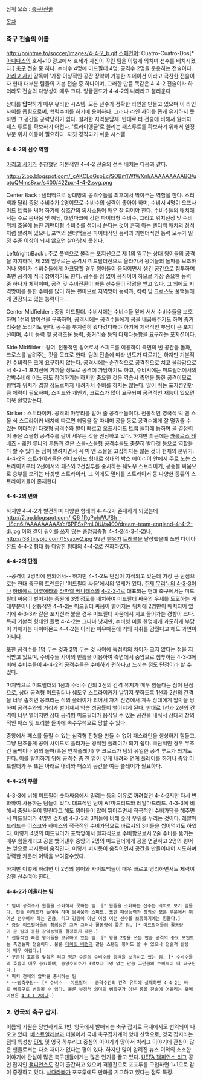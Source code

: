 상위 요소 : [[축구/전술]]

[[목차]]

=== 축구 전술의 이름 ===

http://pointme.to/soccer/images/4-4-2_b.gif
[[스페인어]]: Cuatro-Cuatro-Dos[* [[아디다스]]의 호세+10 광고에서 호세가 자신이 꾸린 팀을 이렇게 외치며 선수를 배치시켰다.]
[[축구]] 전술 중 하나. 수비수 4명에 미드필더 4명, 공격수 2명을 운용하는 전술이다.
[[아리고 사키]] 감독이 '가장 이상적인 공간 장악이 가능한 포메이션'이라고 극찬한 전술이자 현대 대부분 팀들의 기본 전술 중 하나이며, 그러한 만큼 똑같은 4-4-2 전술이라 하더라도 전술의 다양성이 매우 크다. 잉글랜드가 4-4-2의 나라라고 불리운다

상대를 '''압박'''하기 매우 유리한 시스템. 모든 선수가 정확한 라인을 만들고 있으며 이 라인 사이를 좁힘으로써, 협력수비를 하기에 용이하다. 그러나 라인 사이를 좁게 유지하지 못하면 그 공간을 공략당하기 쉽다. 철저한 지역분담제.
반대로 타 전술에 비해서 원터치 패스 루트를 확보하기 어렵다. '트라이앵글'로 불리는 패스루트를 확보하기 위해서 일정 부분 위치 이동이 필요하다. 자칫 경직되기 쉬운 시스템.

==== 4-4-2의 선수 역할 ====
[[아리고 사키]]가 주창했던 기본적인 4-4-2 전술의 선수 배치는 다음과 같다.

http://2.bp.blogspot.com/_cAKCLdGspEc/SOBm1WfWXnI/AAAAAAAAABQ/uptuQMms8xw/s400/422px-4-4-2.svg.png

Center Back : 센터백으로 상대방의 공격수들을 최후에서 막아주는 역할을 한다. 스리백과 달리 중앙 수비수가 2명이므로 수비수의 실력이 좋아야 하며, 수비시 4명이 오프사이드 트랩을 써야 하기에 상호간의 의사소통이 매우 잘 되어야 한다. 수비수들의 배치에서는 주로 몸싸움 및 헤딩, 대인마크에 강한 파이터형 수비수, 그리고 위치선정 및 수비위치 조율에 능한 커맨더형 수비수를 섞어서 쓴다는 것이 흔히 아는 센터백 배치의 정석처럼 알려져 있으나, 포백의 센터백들은 파이터적인 능력과 커멘더적인 능력 모두가 일정 수준 이상이 되지 않으면 살아남지 못한다.

Left(right)Back : 주로 풀백으로 불리는 포지션으로 제 1의 임무는 상대 윙어들의 공격을 저지하며, 제 2의 임무로는 공격시 미드필더진으로 올라가서 윙어들의 돌파를 보조하거나 윙어가 수비수들에게 마크당할 경우 윙어들이 움직이면서 생긴 공간으로 침투하며 측면 공격에 적극 참여하기도 한다. 공수를 쉼 없이 움직이여 하므로 가장 중요한 능력 중 하나가 체력이며, 공격 및 수비전환이 빠른 선수들이 각광을 받고 있다. 그 외에도 지역방어를 통한 수비를 많이 하는 편이므로 지역방어 능력과, 킥력 및 크로스도 풀백들에게 권장되고 있는 능력이다.

Center Midfielder : 중앙 미드필더. 수비시에는 수비수들 앞에 서서 수비수들을 보호하며 1선의 방어선을 구축하며, 공격시에는 공격수들에게 공을 배급해주기도 하며 중거리슛을 노리기도 한다. 공수를 부지런히 왔다갔다해야 하기에 체력적인 부담이 큰 포지션이며, 수비 능력 및 공격조율 능력, 중거리슛 등의 다재다능함을 요구하는 포지션이다.

Side Midfilder : 윙어. 전통적인 윙어로서 스피드를 이용하여 측면의 빈 공간을 돌파, 크로스를 날려주는 것을 목표로 한다. 팀의 전술에 따라 빈도가 다르기는 하지만 기본적인 수비력은 크게 요구하지 않는다. 공격시에는 순간적으로 공격진으로 치고 올라감으로서 4-2-4 포지션에 가까울 정도로 공격에 가담하기도 하고, 수비시에는 미드필더에서의 압박수비에 어느 정도 참여하기는 하지만 중요한 것은 역습시 측면을 통한 공격이므로 윙백과 위치가 겹칠 정도로까지 내려가서 수비를 하지는 않는다. 많이 뛰는 포지션인만큼 체력이 필요하며, 스피드와 개인기, 크로스가 많이 요구되며 공격적인 재능이 있으면 더욱 환영받는다.

Striker : 스트라이커. 공격의 마무리를 맡아 줄 공격수들이다. 전통적인 영국식 빅 앤 스몰 식 스트라이커 배치에 따르면 헤딩을 잘 따내며 공을 동료 공격수에게 잘 떨궈줄 수 있는 이타적인 타겟형 공격수와 발이 빠르고 오프사이드 트랩 돌파에 능하며 골 결정력이 좋은 스몰형 공격수를 같이 세우는 것을 권장하고 있다. 하지만 최근에는 [[카를로스 테베즈]] - [[웨인 루니]]의 투톱과 같은 스몰-스몰형 공격수들도 충분히 발타겟 등으로 역할을 다 할 수 있다는 점이 알려지면서 꼭 빅 앤 스몰을 고집하지는 않는 것이 현재의 분위기. 4-4-2의 스트라이커들은 센터포워드 형태로 상대의 박스 에어리어 안에서 주로 노는 스트라이커부터 2선에서의 패스와 2선침투를 중시하는 쉐도우 스트라이커, 공중볼 싸움으로 승부를 보려는 타겟맨 스트라이커, 그 외에도 멀티롤 스트라이커 등 다양한 종류의 스트라이커들이 존재한다.

==== 4-4-2의 변화 ====
하지만 4-4-2가 발전하며 다양한 형태의 4-4-2가 존재하게 되었는데
http://2.bp.blogspot.com/_Q6_1RgPohWU/Sh_-_IScn6I/AAAAAAAAAYc/6PPSxPmL0iU/s400/dream-team-england-4-4-2-di.jpg
이와 같이 윙어를 쓰지 않는 중앙집중형 4-4-2([[4-3-1-2]])나,
http://i38.tinypic.com/15yaxw2.jpg
99년 [[맨유]]가 [[트레블]]을 달성했을떄 쓰인 다이아몬드 4-4-2 형태 등 다양한 형태의 4-4-2로 진화하였다.

==== 4-4-2의 단점 ==== 
--공격이 2명밖에 안되어서--
하지만 4-4-2도 단점이 지적되고 있는데 가장 큰 단점으로는 현대 축구의 트렌드인 '미드필더 싸움'에서의 열세가 있다. [[주제 무리뉴]]의 [[4-3-3]]이나 [[하비에르 이루에타]]와 [[라파엘 베니테스]]의 [[4-2-3-1]]로 대표되는 현대 축구에서는 미드필더 싸움이 벌어지는 중원에 3명 정도를 배치하여 미드필더 싸움의 우세를 도모하는 게 대부분이나 전통적인 4-4-2는 미드필더 싸움이 벌어지는 위치에 2명만이 배치되어 있기에 4-3-3과 같은 포지션과 붙을 경우 미드필더 싸움에서 지고 들어가는 경향이 크다. 특히 기본적 형태인 플랫 4-4-2는 그나마 낫지만, 수비형 미들 한명에게 과도하게 부담이 가해지는 다이아몬드 4-4-2는 이러한 이유때문에 거의 자취를 감췄다고 해도 과언이 아니다.

또한 공격수를 1명 두는 것과 2명 두는 것 사이에 득점력의 차이가 크지 않다는 점을 지적받고 있으며, 수비수들 사이의 빈틈을 이용하여 측면에서 중앙으로 침투하는 4-3-3에 비해 수비수들이 4-4-2의 공격수들은 수비하기 편하다고 느끼는 점도 단점이라 할 수 있다.

마지막으로 미드필더의 1선과 수비수 간의 2선의 간격 유지가 매우 힘들다는 점이 단점으로, 상대 공격형 미드필더나 쉐도우 스트라이커가 날뛰지 못하도록 1선과 2선의 간격을 너무 좁히면 웅크리는 식의 플레이가 되어서 자기 진영에서 계속 상대에게 압박을 당하며 공격수와의 거리가 벌어져서 역습 성공률이 떨어지게 된다. 반대로 1선과 2선의 간격이 너무 벌어지면 상대 공격형 미드필더가 움직일 수 있는 공간을 내줘서 상대의 창의적인 패스 및 드리블 돌파에 속수무책으로 당할 수 있다.

중앙에서 패스를 돌릴 수 있는 삼각형 진형을 만들 수 없어 패스라인을 생성하기 힘들고, 그냥 단조롭게 공이 사이드로 흘러가는 경직된 플레이가 되기 쉽다. 극단적인 경우 무조건 풀백이나 윙의 돌파(혹은 연계플레이) 후 크로스가 팀의 유일한 공격 루트가 되기도 한다. 이를 탈피하기 위해 공격수 중 한 명이 깊게 내려와 연계 플레이를 하거나 중앙 미드필더가 우 또는 아래로 내려와 패스의 공간을 여는 플레이가 필요하다. 


==== 4-4-2의 부활 ====

4-3-3에 비해 미드필더 숫자싸움에서 밀리는 등의 이유로 꺼려졌던 4-4-2지만 다시 변화하여 사용하는 팀들이 있다.
대표적인 팀이 AT마드리드와 레알마드리드. 4-3-3에 비해서 중원싸움이 밀린다고 해도 윙어들이 많이 뛰어주면서 적극적인 수비가담을 해주면서 미드필더가 4명인 것처럼 4-3-3의 3미들에 비해 숫적 우위를 누리는 것이다. 레알마드리드는 이스코와 하메스의 적극적인 수비가담으로 바르샤의 3미들을 씹어먹기도 하였다. 이렇게 4명의 미드필더가 포백앞에서 일자식으로 수비함으로서 2줄 수비를 뚫기는 매우 힘들게되고 공을 뻇어낸후 중앙의 2명의 미드필더에게 공을 연결하고 2명의 윙어는 옆으로 퍼지듯이 움직인다. 이렇게 퍼지듯이 움직이면서 공간을 만들어내어 시도하며 강력한 카운터 어택을 보여줄수있다.

하지만 이렇게 하려면 이 2명의 윙어와 사이드백들이 매우 빠르고 영리하면서도 체력이 강한 선수여야 한다.  
 
==== 4-4-2가 어울리는 팀 ====

 * 팀내 공격수가 원톱을 소화하지 못하는 팀. [* 원톱을 소화하는 선수는 의외로 보기 힘들다. 전술 이해도가 높아야 하며 몸싸움과 스피드, 또한 패싱능력과 창의성 모든 부분에서 뛰어난 선수여야 하는 만큼, 리그 강팀이 아닌 이상 이런 선수를 보유하기에는 힘들다.]
 * 중앙 미드필더들의 창의성은 그저 그러나 활동량이 좋은 팀. [* 미드필더들의 활동량이 곧 팀의 중원 장악능력을 결정하기 때문.] 
 * 전통적인 빠른 윙어들을 보유하고 있는 팀. [* 윙을 2명을 쓰는 만큼 공격의 중요 포인트는 측면돌파 전술이다. 물론 [[데이빗 베컴]]과 같은 스탠딩 윙어도 쓸 수 있으나 전술적 활용이 매우 어렵다.] 
 * 꾸준히 호흡을 맞춰온 리그 평균 수준의 수비수와 윙백을 보유하고 있는 팀. [* 수비수들의 호흡이 매우 중요하며, 중앙수비수가 3백보다 1명 없는 만큼 그만큼의 수비력이 더 요구된다.]
 * 피치 전체의 압박을 중시하는 팀
 * ~~[[뻥축구]]팀~~ [* 수비수 - 미드필더 - 공격수간의 간격 유지에 실패하면 4-4-2는 바로 뻥축구로 변질될 수 있다. 물론 부정적 의미의 뻥축구가 아닌 롱볼 전술에 어울리는 포메이션은 [[4-3-1-2]]이다.]
=== 2. 영국의 축구 잡지. ===

이름의 기원은 당연하게도 1번. 영국에서 발매되는 축구 잡지로 국내에서도 번역되어 나오고 있다.
[[베스트일레븐]]과 더불어서 국내 축구잡지계의 양대 산맥으로, 영국 잡지라는 점의 특성상 [[EPL]] 및 영국 하부리그 중심의 이야기가 많아서 빅리그 이야기에 관심이 많은 팬들로서는 다소 재미가 없다는 평이 있다. 하지만 많이 알려진 뉴스 이외의 소소한 이야기에 관심이 많은 축구팬들에게는 많은 인기를 끌고 있다.
[[UEFA 챔피언스 리그]] 공인 잡지인 [[챔피언스]]도 같이 출간하고 있으며 격월간으로 포포투를 구입하면 1+1으로 같이 증정하고 있다.
[[샤다라빠]]가 포포투에도 만화를 기고하고 있다는 점도 특징.
